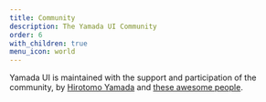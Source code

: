 ```yaml
---
title: Community
description: The Yamada UI Community
order: 6
with_children: true
menu_icon: world
---
```


Yamada UI is maintained with the support and participation of the community, by [Hirotomo Yamada](https://github.com/yamada-ui) and [these awesome people](https://github.com/yamada-ui/yamada-ui/graphs/contributors).
